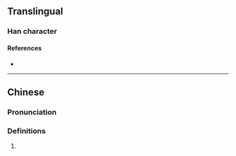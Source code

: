 {{character info}}
==Translingual==

===Han character===
{{Han char|rn=64|rad=手|as=12|sn=15|four=|canj=QBOF|ids=⿰扌祭}}

====References====
* {{Han ref|kx=0449.290|dkj=12579|dj=0800.150|hdz=31948.060|uh=6456|ud=25686}}

----

==Chinese==
{{zh-forms}}

===Pronunciation===
{{zh-pron
|m=qì
|m-s=
|dg=
|c=cai3
|c-t=
|g=
|h=pfs=
|j=
|mb=
|md=
|mn=
|mn-t=
|w=
|x=
|mc=y
|oc=y
|cat=n
}}

===Definitions===
{{zh-hanzi}}

# {{rfdef|zh}}